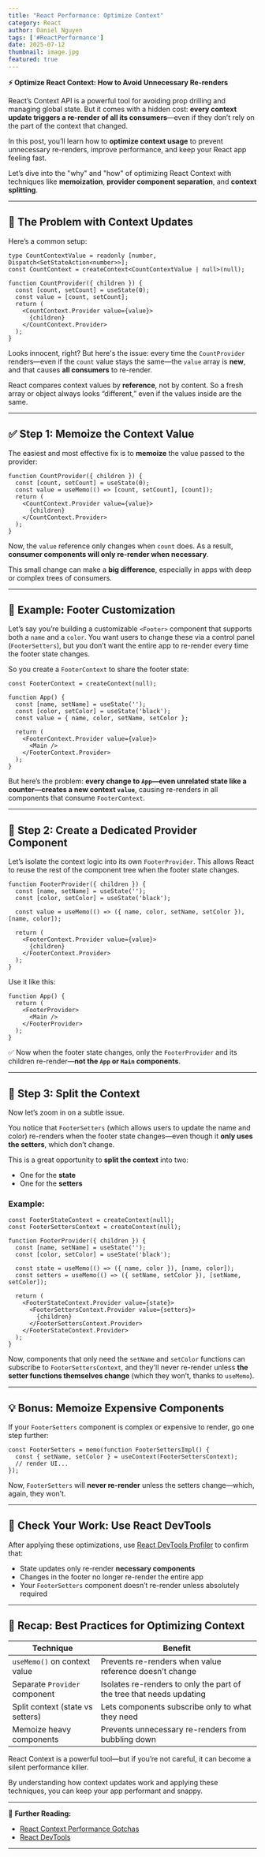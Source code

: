 ```yaml
---
title: "React Performance: Optimize Context"
category: React
author: Daniel Nguyen
tags: ['#ReactPerformance']
date: 2025-07-12
thumbnail: image.jpg
featured: true
---
```


**⚡ Optimize React Context: How to Avoid Unnecessary Re-renders**

React’s Context API is a powerful tool for avoiding prop drilling and managing global state. But it comes with a hidden cost: **every context update triggers a re-render of all its consumers**—even if they don’t rely on the part of the context that changed.

In this post, you’ll learn how to **optimize context usage** to prevent unnecessary re-renders, improve performance, and keep your React app feeling fast.

Let’s dive into the "why" and "how" of optimizing React Context with techniques like **memoization**, **provider component separation**, and **context splitting**.

---

## 🚨 The Problem with Context Updates

Here’s a common setup:

```tsx
type CountContextValue = readonly [number, Dispatch<SetStateAction<number>>];
const CountContext = createContext<CountContextValue | null>(null);

function CountProvider({ children }) {
  const [count, setCount] = useState(0);
  const value = [count, setCount];
  return (
    <CountContext.Provider value={value}>
      {children}
    </CountContext.Provider>
  );
}
```

Looks innocent, right? But here's the issue: every time the `CountProvider` renders—even if the `count` value stays the same—the `value` array is **new**, and that causes **all consumers** to re-render.

React compares context values by **reference**, not by content. So a fresh array or object always looks “different,” even if the values inside are the same.

---

## ✅ Step 1: Memoize the Context Value

The easiest and most effective fix is to **memoize** the value passed to the provider:

```tsx
function CountProvider({ children }) {
  const [count, setCount] = useState(0);
  const value = useMemo(() => [count, setCount], [count]);
  return (
    <CountContext.Provider value={value}>
      {children}
    </CountContext.Provider>
  );
}
```

Now, the `value` reference only changes when `count` does. As a result, **consumer components will only re-render when necessary**.

This small change can make a **big difference**, especially in apps with deep or complex trees of consumers.

---

## 🎨 Example: Footer Customization

Let’s say you’re building a customizable `<Footer>` component that supports both a `name` and a `color`. You want users to change these via a control panel (`FooterSetters`), but you don’t want the entire app to re-render every time the footer state changes.

So you create a `FooterContext` to share the footer state:

```tsx
const FooterContext = createContext(null);

function App() {
  const [name, setName] = useState('');
  const [color, setColor] = useState('black');
  const value = { name, color, setName, setColor };

  return (
    <FooterContext.Provider value={value}>
      <Main />
    </FooterContext.Provider>
  );
}
```

But here’s the problem: **every change to `App`—even unrelated state like a counter—creates a new context `value`**, causing re-renders in all components that consume `FooterContext`.

---

## 🧠 Step 2: Create a Dedicated Provider Component

Let’s isolate the context logic into its own `FooterProvider`. This allows React to reuse the rest of the component tree when the footer state changes.

```tsx
function FooterProvider({ children }) {
  const [name, setName] = useState('');
  const [color, setColor] = useState('black');

  const value = useMemo(() => ({ name, color, setName, setColor }), [name, color]);

  return (
    <FooterContext.Provider value={value}>
      {children}
    </FooterContext.Provider>
  );
}
```

Use it like this:

```tsx
function App() {
  return (
    <FooterProvider>
      <Main />
    </FooterProvider>
  );
}
```

✅ Now when the footer state changes, only the `FooterProvider` and its children re-render—**not the `App` or `Main` components**.

---

## 🧩 Step 3: Split the Context

Now let’s zoom in on a subtle issue.

You notice that `FooterSetters` (which allows users to update the name and color) re-renders when the footer state changes—even though it **only uses the setters**, which don’t change.

This is a great opportunity to **split the context** into two:

* One for the **state**
* One for the **setters**

### Example:

```tsx
const FooterStateContext = createContext(null);
const FooterSettersContext = createContext(null);

function FooterProvider({ children }) {
  const [name, setName] = useState('');
  const [color, setColor] = useState('black');

  const state = useMemo(() => ({ name, color }), [name, color]);
  const setters = useMemo(() => ({ setName, setColor }), [setName, setColor]);

  return (
    <FooterStateContext.Provider value={state}>
      <FooterSettersContext.Provider value={setters}>
        {children}
      </FooterSettersContext.Provider>
    </FooterStateContext.Provider>
  );
}
```

Now, components that only need the `setName` and `setColor` functions can subscribe to `FooterSettersContext`, and they'll never re-render unless **the setter functions themselves change** (which they won’t, thanks to `useMemo`).

---

## 💡 Bonus: Memoize Expensive Components

If your `FooterSetters` component is complex or expensive to render, go one step further:

```tsx
const FooterSetters = memo(function FooterSettersImpl() {
  const { setName, setColor } = useContext(FooterSettersContext);
  // render UI...
});
```

Now, `FooterSetters` will **never re-render** unless the setters change—which, again, they won’t.

---

## 🧪 Check Your Work: Use React DevTools

After applying these optimizations, use [React DevTools Profiler](https://react.dev/tools) to confirm that:

* State updates only re-render **necessary components**
* Changes in the footer no longer re-render the entire app
* Your `FooterSetters` component doesn’t re-render unless absolutely required

---

## 🚀 Recap: Best Practices for Optimizing Context

| Technique                        | Benefit                                                              |
| -------------------------------- | -------------------------------------------------------------------- |
| `useMemo()` on context value     | Prevents re-renders when value reference doesn’t change              |
| Separate `Provider` component    | Isolates re-renders to only the part of the tree that needs updating |
| Split context (state vs setters) | Lets components subscribe only to what they need                     |
| Memoize heavy components         | Prevents unnecessary re-renders from bubbling down                   |

React Context is a powerful tool—but if you’re not careful, it can become a silent performance killer.

By understanding how context updates work and applying these techniques, you can keep your app performant and snappy.

---

🧠 **Further Reading:**

* [React Context Performance Gotchas](https://kentcdodds.com/blog/how-to-optimize-your-context-value)
* [React DevTools](https://react.dev/learn/debugging#react-developer-tools)

---

